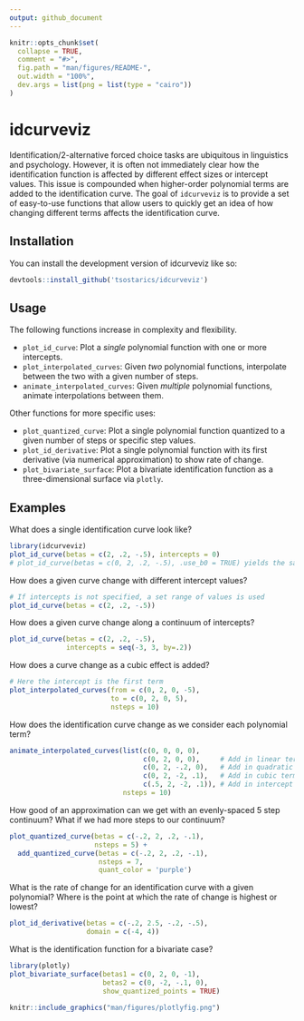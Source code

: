 ```yaml
---
output: github_document
---
```


<!-- README.md is generated from README.Rmd. Please edit that file -->

```r
knitr::opts_chunk$set(
  collapse = TRUE,
  comment = "#>",
  fig.path = "man/figures/README-",
  out.width = "100%",
  dev.args = list(png = list(type = "cairo"))
)
```

# idcurveviz

<!-- badges: start -->
<!-- badges: end -->

Identification/2-alternative forced choice tasks are ubiquitous in linguistics
and psychology. However, it is often not immediately clear how the identification
function is affected by different effect sizes or intercept values. This issue
is compounded when higher-order polynomial terms are added to the identification
curve. The goal of `idcurveviz` is to provide a set of easy-to-use functions
that allow users to quickly get an idea of how changing different terms
affects the identification curve.

## Installation

You can install the development version of idcurveviz like so:

``` r
devtools::install_github('tsostarics/idcurveviz')
```

## Usage

The following functions increase in complexity and flexibility.

 - `plot_id_curve`: Plot a *single* polynomial function with one or more 
 intercepts.
 - `plot_interpolated_curves`: Given *two* polynomial functions, interpolate between
 the two with a given number of steps.
 - `animate_interpolated_curves`: Given *multiple* polynomial functions, animate
 interpolations between them.

Other functions for more specific uses:

 - `plot_quantized_curve`: Plot a single polynomial function quantized to a
 given number of steps or specific step values.
 - `plot_id_derivative`: Plot a single polynomial function with its first 
 derivative (via numerical approximation) to show rate of change.
 - `plot_bivariate_surface`: Plot a bivariate identification function as a
 three-dimensional surface via `plotly`.
 

## Examples

What does a single identification curve look like?

```r
library(idcurveviz)
plot_id_curve(betas = c(2, .2, -.5), intercepts = 0)
# plot_id_curve(betas = c(0, 2, .2, -.5), .use_b0 = TRUE) yields the same result
```

How does a given curve change with different intercept values?

```r
# If intercepts is not specified, a set range of values is used
plot_id_curve(betas = c(2, .2, -.5))
```

How does a given curve change along a continuum of intercepts?

```r
plot_id_curve(betas = c(2, .2, -.5),
              intercepts = seq(-3, 3, by=.2))
```

How does a curve change as a cubic effect is added?

```r
# Here the intercept is the first term
plot_interpolated_curves(from = c(0, 2, 0, -5),
                         to = c(0, 2, 0, 5),
                         nsteps = 10)
```

How does the identification curve change as we consider each polynomial term?

```r
animate_interpolated_curves(list(c(0, 0, 0, 0),
                                 c(0, 2, 0, 0),     # Add in linear term
                                 c(0, 2, -.2, 0),   # Add in quadratic term
                                 c(0, 2, -2, .1),   # Add in cubic term
                                 c(.5, 2, -2, .1)), # Add in intercept
                            nsteps = 10)
```


How good of an approximation can we get with an evenly-spaced 5 step continuum?
What if we had more steps to our continuum?

```r
plot_quantized_curve(betas = c(-.2, 2, .2, -.1),
                     nsteps = 5) +
  add_quantized_curve(betas = c(-.2, 2, .2, -.1),
                      nsteps = 7,
                      quant_color = 'purple')
```

What is the rate of change for an identification curve with a given polynomial?
Where is the point at which the rate of change is highest or lowest?


```r
plot_id_derivative(betas = c(-.2, 2.5, -.2, -.5),
                   domain = c(-4, 4))
```

What is the identification function for a bivariate case?


```r
library(plotly)
plot_bivariate_surface(betas1 = c(0, 2, 0, -1),
                       betas2 = c(0, -2, -.1, 0),
                       show_quantized_points = TRUE)
```

```r
knitr::include_graphics("man/figures/plotlyfig.png")
```

